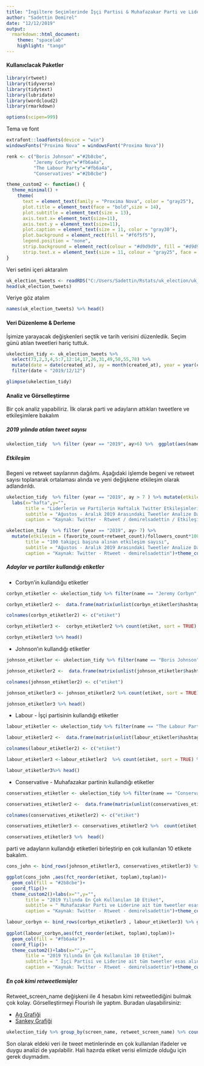 ```yaml
---
title: "İngiltere Seçimlerinde İşçi Partisi & Muhafazakar Parti ve Liderlerin Twitter Kullanımı"
author: "Sadettin Demirel"
date: "12/12/2019"
output:
  rmarkdown::html_document:
    theme: "spacelab"
    highlight: "tango"
---
```



#### **Kullanıclacak Paketler**
```r
library(rtweet)
library(tidyverse)
library(tidytext)
library(lubridate)
library(wordcloud2)
library(rmarkdown)

options(scipen=999)
```

Tema ve font
```r
extrafont::loadfonts(device = "win")
windowsFonts("Proxima Nova" = windowsFont("Proxima Nova"))

renk <- c("Boris Johnson" ="#2b8cbe",
          "Jeremy Corbyn"="#fb6a4a",
          "The Labour Party"="#fb6a4a",
          "Conservatives" ="#2b8cbe")

theme_custom2 <- function() {
  theme_minimal() +
    theme(
      text = element_text(family = "Proxima Nova", color = "gray25"),
      plot.title = element_text(face = "bold",size = 14),
      plot.subtitle = element_text(size = 13),
      axis.text.x= element_text(size=11),
      axis.text.y = element_text(size=11),
      plot.caption = element_text(size = 11, color = "gray30"),
      plot.background = element_rect(fill = "#f6f5f5"),
      legend.position = "none",
      strip.background = element_rect(colour = "#d9d9d9", fill = "#d9d9d9"),
      strip.text.x = element_text(size = 11, colour = "gray25", face = "bold"))
}
```

Veri setini içeri aktaralım

```r
uk_election_tweets <- readRDS("C:/Users/Sadettin/Rstats/uk_election/uk_election_tweets.rds")
head(uk_election_tweets)
```

Veriye göz atalım
```r
names(uk_election_tweets) %>% head()
```


#### **Veri Düzenleme & Derleme**

İşimize yarayacak değişkenleri seçtik ve tarih verisini düzenledik. Seçim günü atılan tweetleri hariç tuttuk.

```r
ukelection_tidy <- uk_election_tweets %>% 
  select(73,2,3,4,5:7,12:14,17,26,31,49,50,55,78) %>% 
  mutate(date = date(created_at), ay = month(created_at), year = year(created_at), hafta = week(created_at)) %>% 
  filter(date < "2019/12/12")

glimpse(ukelection_tidy)
```


#### **Analiz ve Görselleştirme**

Bir çok analiz yapabiliriz. İlk olarak parti ve adayların attıkları tweetlere ve etkileşimlere bakalım

##### **2019 yılında atılan tweet sayısı**

```r
ukelection_tidy  %>% filter (year == "2019", ay>6) %>%  ggplot(aes(name,fill = name))+geom_histogram(stat = "count", position = "dodge")+scale_fill_manual(values = renk)
```


##### **Etkileşim**

Begeni ve retweet sayılarının dağılımı. Aşağıdaki işlemde begeni ve retweet sayısı toplanarak ortalaması alında ve yeni değişkene etkileşim olarak adlandırıldı.

```r
ukelection_tidy  %>% filter (year == "2019", ay > 7 ) %>% mutate(etkilesim = (favorite_count+retweet_count)/2) %>%  ggplot(aes(hafta,etkilesim, fill = name))+geom_col()+facet_wrap(~name)+scale_fill_manual(values = renk)+theme_custom2()+
  labs(x="hafta",y="",
       title = "Liderlerin ve Partilerin Haftalık Twitter Etkileşimleri",
       subtitle = "Ağustos - Aralık 2019 Arasındaki Tweetler Analize Dahil Edilmiştir.",
       caption = "Kaynak: Twitter - Rtweet / demirelsadettin / Etkileşim retweet ve begeni sayısının 2'ye bölünmesiyle elde edilmiştir")+theme_custom2()
```

```r
ukelection_tidy  %>% filter (year == "2019", ay> 7) %>% 
  mutate(etkilesim = (favorite_count+retweet_count)/followers_count*100) %>% ggplot(aes(hafta,etkilesim, fill = name))+geom_col()+facet_wrap(~name)+scale_fill_manual(values = renk)+theme_custom2()+labs(x="hafta",y="",
       title = "100 takipçi başına alınan etkileşim sayısı",
       subtitle = "Ağustos - Aralık 2019 Arasındaki Tweetler Analize Dahil Edilmiştir.",
       caption = "Kaynak: Twitter - Rtweet - demirelsadettin")+theme_custom2()
```


##### **Adaylar ve partiler kullandığı etiketler**


* Corbyn'in kullandığu etiketler

```r
corbyn_etiketler <- ukelection_tidy %>% filter(name == "Jeremy Corbyn", year == "2019") %>% select(hashtags)

corbyn_etiketler2 <-  data.frame(matrix(unlist(corbyn_etiketler$hashtags), nrow = 3091, byrow = TRUE),stringsAsFactors = FALSE)

colnames(corbyn_etiketler2) <- c("etiket")
```

```r
corbyn_etiketler3 <-  corbyn_etiketler2 %>% count(etiket, sort = TRUE) %>% na.omit() 

corbyn_etiketler3 %>% head()
```

* Johnson'ın kullandığı etiketler

```r
johnson_etiketler <- ukelection_tidy %>% filter(name == "Boris Johnson", year == "2019") %>% select(hashtags)

johnson_etiketler2 <-  data.frame(matrix(unlist(johnson_etiketler$hashtags), nrow = 1544, byrow = TRUE),stringsAsFactors = FALSE)

colnames(johnson_etiketler2) <- c("etiket")
```

```r
johnson_etiketler3 <- johnson_etiketler2 %>% count(etiket, sort = TRUE) %>% na.omit() 

johnson_etiketler3 %>% head()
```

* Labour - İşçi partisinin kullandığı etiketler

```r
labour_etiketler <- ukelection_tidy %>% filter(name == "The Labour Party", year == "2019") %>% select(hashtags)

labour_etiketler2 <-  data.frame(matrix(unlist(labour_etiketler$hashtags), nrow = 3103, byrow = TRUE),stringsAsFactors = FALSE)

colnames(labour_etiketler2) <- c("etiket")
```

```r
labour_etiketler3 <-labour_etiketler2  %>% count(etiket, sort = TRUE) %>% na.omit() 

labour_etiketler3%>% head()
```

* Conservative - Muhafazakar partinin kullandığı etiketler

```r
conservatives_etiketler <- ukelection_tidy %>% filter(name == "Conservatives", year == "2019") %>% select(hashtags)

conservatives_etiketler2 <-  data.frame(matrix(unlist(conservatives_etiketler$hashtags), nrow = 3678, byrow = TRUE),stringsAsFactors = FALSE)

colnames(conservatives_etiketler2) <- c("etiket")
```

```r
conservatives_etiketler3 <- conservatives_etiketler2 %>%  count(etiket, sort = TRUE) %>% na.omit()

conservatives_etiketler3 %>%  head()
```

parti ve adayların kullandığı etiketleri birleştirip en çok kullanılan 10 etikete bakalım.

```r
cons_john <- bind_rows(johnson_etiketler3, conservatives_etiketler3) %>% group_by(etiket) %>% summarize(toplam = sum(n)) %>% arrange(desc(toplam)) %>% mutate( parti = "muhafazakar - johnson") %>% filter(toplam>=49)

ggplot(cons_john ,aes(fct_reorder(etiket, toplam),toplam))+
  geom_col(fill = "#2b8cbe")+
  coord_flip()+
  theme_custom2()+labs(x="",y="",
       title = "2019 Yılında En Çok Kullanılan 10 Etiket",
       subtitle = " Muhafazakar Parti ve Liderine ait tüm tweetler esas alınmıştır",
       caption = "Kaynak: Twitter - Rtweet - demirelsadettin")+theme_custom2()
```

```r
labour_corbyn <- bind_rows(corbyn_etiketler3 , labour_etiketler3) %>% group_by(etiket) %>% summarize(toplam = sum(n)) %>% arrange(desc(toplam))  %>%  mutate(parti = "işçi partisi - corbyn") %>% filter(toplam>=34) 
  
ggplot(labour_corbyn,aes(fct_reorder(etiket, toplam),toplam))+
  geom_col(fill = "#fb6a4a")+
  coord_flip()+
  theme_custom2()+labs(x="",y="",
       title = "2019 Yılında En Çok Kullanılan 10 Etiket",
       subtitle = " İşçi Partisi ve Liderine ait tüm tweetler esas alınmıştır",
       caption = "Kaynak: Twitter - Rtweet - demirelsadettin")+theme_custom2()
```

##### **En çok kimi retweetlemişler**

Retweet_screen_name değişkeni ile 4 hesabın kimi retweetlediğini bulmak çok kolay. Görselleştirmeyi Flourish ile yaptım. Buradan ulaşabilirsiniz:

* [Ag Grafiği](https://public.flourish.studio/visualisation/1087927/)
* [Sankey Grafiği](https://public.flourish.studio/visualisation/1088144/)

```r
ukelection_tidy %>% group_by(screen_name, retweet_screen_name) %>% count(retweet_screen_name, sort = TRUE) %>% na.omit()  %>% head()
```

Son olarak eldeki veri ile tweet metinlerinde en çok kullanılan ifadeler ve duygu analizi de yapılabilir. Hali hazırda etiket verisi elimizde olduğu için gerek duymadım.